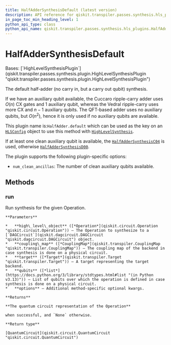 ```yaml
---
title: HalfAdderSynthesisDefault (latest version)
description: API reference for qiskit.transpiler.passes.synthesis.hls_plugins.HalfAdderSynthesisDefault in the latest version of qiskit
in_page_toc_min_heading_level: 1
python_api_type: class
python_api_name: qiskit.transpiler.passes.synthesis.hls_plugins.HalfAdderSynthesisDefault
---
```


# HalfAdderSynthesisDefault

<Class id="qiskit.transpiler.passes.synthesis.hls_plugins.HalfAdderSynthesisDefault" isDedicatedPage={true} github="https://github.com/Qiskit/qiskit/tree/stable/1.3/qiskit/transpiler/passes/synthesis/hls_plugins.py#L1319-L1362" signature="qiskit.transpiler.passes.synthesis.hls_plugins.HalfAdderSynthesisDefault" modifiers="class">
  Bases: [`HighLevelSynthesisPlugin`](qiskit.transpiler.passes.synthesis.plugin.HighLevelSynthesisPlugin "qiskit.transpiler.passes.synthesis.plugin.HighLevelSynthesisPlugin")

  The default half-adder (no carry in, but a carry out qubit) synthesis.

  If we have an auxiliary qubit available, the Cuccaro ripple-carry adder uses $O(n)$ CX gates and 1 auxiliary qubit, whereas the Vedral ripple-carry uses more CX and $n-1$ auxiliary qubits. The QFT-based adder uses no auxiliary qubits, but $O(n^2)$, hence it is only used if no auxiliary qubits are available.

  This plugin name is:`HalfAdder.default` which can be used as the key on an [`HLSConfig`](qiskit.transpiler.passes.HLSConfig "qiskit.transpiler.passes.HLSConfig") object to use this method with [`HighLevelSynthesis`](qiskit.transpiler.passes.HighLevelSynthesis "qiskit.transpiler.passes.HighLevelSynthesis").

  If at least one clean auxiliary qubit is available, the [`HalfAdderSynthesisC04`](qiskit.transpiler.passes.synthesis.hls_plugins.HalfAdderSynthesisC04 "qiskit.transpiler.passes.synthesis.hls_plugins.HalfAdderSynthesisC04") is used, otherwise [`HalfAdderSynthesisD00`](qiskit.transpiler.passes.synthesis.hls_plugins.HalfAdderSynthesisD00 "qiskit.transpiler.passes.synthesis.hls_plugins.HalfAdderSynthesisD00").

  The plugin supports the following plugin-specific options:

  *   `num_clean_ancillas`: The number of clean auxiliary qubits available.

  ## Methods

  ### run

  <Function id="qiskit.transpiler.passes.synthesis.hls_plugins.HalfAdderSynthesisDefault.run" github="https://github.com/Qiskit/qiskit/tree/stable/1.3/qiskit/transpiler/passes/synthesis/hls_plugins.py#L1339-L1362" signature="run(high_level_object, coupling_map=None, target=None, qubits=None, **options)">
    Run synthesis for the given Operation.

    **Parameters**

    *   **high\_level\_object** ([*Operation*](qiskit.circuit.Operation "qiskit.circuit.Operation")) – The Operation to synthesize to a [`DAGCircuit`](qiskit.dagcircuit.DAGCircuit "qiskit.dagcircuit.DAGCircuit") object.
    *   **coupling\_map** ([*CouplingMap*](qiskit.transpiler.CouplingMap "qiskit.transpiler.CouplingMap")) – The coupling map of the backend in case synthesis is done on a physical circuit.
    *   **target** ([*Target*](qiskit.transpiler.Target "qiskit.transpiler.Target")) – A target representing the target backend.
    *   **qubits** ([*list*](https://docs.python.org/3/library/stdtypes.html#list "(in Python v3.13)")) – List of qubits over which the operation is defined in case synthesis is done on a physical circuit.
    *   **options** – Additional method-specific optional kwargs.

    **Returns**

    **The quantum circuit representation of the Operation**

    when successful, and `None` otherwise.

    **Return type**

    [QuantumCircuit](qiskit.circuit.QuantumCircuit "qiskit.circuit.QuantumCircuit")
  </Function>
</Class>

